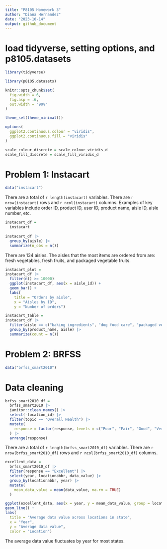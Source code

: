 ```yaml
---
title: "P8105 Homework 3"
author: "Diana Hernandez"
date: "2023-10-14"
output: github_document
---
```


# load tidyverse, setting options, and p8105.datasets

```r
library(tidyverse)

library(p8105.datasets)

knitr::opts_chunk$set(
  fig.width = 6,
  fig.asp = .6,
  out.width = "90%"
)

theme_set(theme_minimal())

options(
  ggplot2.continuous.colour = "viridis",
  ggplot2.continuous.fill = "viridis"
)

scale_colour_discrete = scale_colour_viridis_d
scale_fill_discrete = scale_fill_viridis_d
```

# Problem 1: Instacart

```r
data("instacart")
```

There are a total of `r length(instacart)` variables. There are `r nrow(instacart)` rows and `r ncol(instacart)` columns. Examples of key variables include order ID, product ID, user ID, product name, aisle ID, aisle number, etc. 

```r
instacart_df = 
  instacart
  
instacart_df |>
  group_by(aisle) |>
  summarize(n_obs = n())
```

There are 134 aisles. The aisles that the most items are ordered from are: fresh vegetables, fresh fruits, and packaged vegetable fruits. 

```r
instacart_plot = 
instacart_df |>
  filter(n() >= 10000)
  ggplot(instacart_df, aes(x = aisle_id)) + 
  geom_bar() +
  labs(
    title = "Orders by aisle",
    x = "Aisles by ID",
    y = "Number of orders")
```

```r
instacart_table =
instacart_df |> 
  filter(aisle == c("baking ingredients", "dog food care", "packaged vegetables fruits")) |>
  group_by(product_name, aisle) |> 
  summarize(count = n()) 
```

# Problem 2: BRFSS

```r
data("brfss_smart2010")
```

# Data cleaning

```r
brfss_smart2010_df = 
  brfss_smart2010 |>
  janitor::clean_names() |>
  select(-location_id) |>
  filter(topic == "Overall Health") |>
  mutate(
    response = factor(response, levels = c("Poor", "Fair", "Good", "Very Good", "Excellent"))
  ) |>
  arrange(response)
```

There are a total of `r length(brfss_smart2010_df)` variables. There are `r nrow(brfss_smart2010_df)` rows and `r ncol(brfss_smart2010_df)` columns.

```r
excellent_data =
  brfss_smart2010_df |>
  filter(response == "Excellent") |>
  select(year, locationabbr, data_value) |>
  group_by(locationabbr, year) |>
  mutate(
    mean_data_value = mean(data_value, na.rm = TRUE)
  ) 

ggplot(excellent_data, aes(x = year, y = mean_data_value, group = locationabbr, color = locationabbr)) +
geom_line() +
labs(
  title = "Average data value across locations in state",
  x = "Year",
  y = "Average data value",
  color = "Location")
```

The average data value fluctuates by year for most states.
